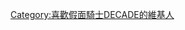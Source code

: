 {{Userbox
  |border-c = red
  |border-s = 3
  |id-c     = #FFFFFF
  |id-s     = 16
  |id-fc    = #000000
  |info-c   = #ff69b4
  |info-s   = 10
  |info-fc  = white
  |id       = 10th
  |info     = 這個用戶是[[假面騎士DECADE|<font color="white">世界的破壞者</font>]]，他正在九個不同的世界巡遊中。
}}

[[Category:喜歡假面騎士DECADE的維基人]]